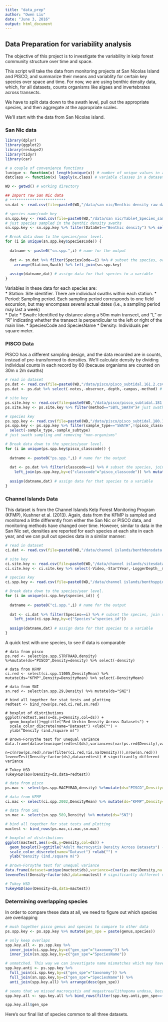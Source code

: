 ```yaml
---
title: "data_prep"
author: "Owen Liu"
date: "June 3, 2016"
output: html_document
---
```


## Data Preparation for variability analysis
The objective of this project is to investigate the variability in kelp forest community structure over time and space.

This script will take the data from monitoring projects at San Nicolas Island and PISCO, and summarize their means and variablity for certain key species over space and time.  For now, we are using benthic density data, which, for all datasets, counts organisms like algaes and invertebrates across transects.

We have to split data down to the swath level, pull out the appropriate species, and then aggregate at the appropriate scales.

We'll start with the data from San Nicolas island.

### San Nic data
```r
library(dplyr)
library(ggplot2)
library(reshape2)
library(tidyr)
library(car)

# a couple of convenience functions
lunique <- function(x) length(unique(x)) # number of unique values in a variable
datclass <- function(x) lapply(x,class) # variable classes in a dataset

WD <- getwd() # working directory
```


```r
## Import raw San Nic data
# *************************
sn.dat <- read.csv(file=paste0(WD,"/data/san nic/Benthic density raw data.csv"),stringsAsFactors = F)

# species name/code key
sn.spp.key <- read.csv(file=paste0(WD,"/data/san nic/Table4_Species_sampled.csv"),stringsAsFactors = F)
# just species sampled in the benthic density swaths
sn.spp.key <- sn.spp.key %>% filter(DataSet=="Benthic density") %>% select(-DataSet)

# Break data down to the species/year level.
for (i in unique(sn.spp.key$SpeciesCode)) {
  
  datname <- paste0("sn.spp.",i) # name for the output
  
  dat <- sn.dat %>% filter(SpeciesCode==i) %>% # subset the species, order by station and swath, and join species name to it
    arrange(Station,Swath) %>% left_join(sn.spp.key)
  
  assign(datname,dat) # assign data for that species to a variable
}
```

Variables in these data for each species are:  
* Station: Site identifier. There are individual swaths within each station.
* Period: Sampling period.  Each sampling period corresponds to one field excursion, but may encompass several actual dates (i.e., a sampling period may last a week)  
* Date
* Swath: Identified by distance along a 50m main transect, and "L" or "R" indicating whether the transect is perpendicular to the left or right of the main line.
* SpeciesCode and SpeciesName
* Density: Individuals per square meter.


### PISCO Data
PISCO has a different sampling design, and the data recorded are in counts, instead of pre-transformed to densities.  We'll calculate density by dividing individual counts in each record by 60 (because organisms are counted on 30m x 2m swaths)
```r
# read in dataset
ps.dat <- read.csv(file=paste0(WD,"/data/pisco/pisco_subtidal.161.2.csv"),stringsAsFactors = F)
ps.dat <- ps.dat %>% select(-notes,-observer,-depth,-campus,-method) # removing unneeded columns

# site key
ps.site.key <- read.csv(file=paste0(WD,"/data/pisco/pisco_subtidal.181.1.csv"),stringsAsFactors = F)
ps.site.key <- ps.site.key %>% filter(method=="SBTL_SWATH")# just swath sampling

# species key
ps.spp.key <- read.csv(file=paste0(WD,"/data/pisco/pisco_subtidal.180.1.csv"),stringsAsFactors = F)
ps.spp.key <- ps.spp.key %>% filter(sample_type=="SWATH",!(pisco_classcode=="NO_ORG"|pisco_classcode=="ASTSPP"|pisco_classcode=="CRYDEC"|pisco_classcode=="GORGAD"|pisco_classcode=="UNIDSP")) %>%
  select(-sample_type,-sample_subtype)
# just swath sampling and removing "non-organisms"

# Break data down to the species/year level.
for (i in unique(ps.spp.key$pisco_classcode)) {
  
  datname <- paste0("ps.spp.",i) # name for the output
  
  dat <- ps.dat %>% filter(classcode==i) %>% # subset the species, join species name to it, and add density column
    left_join(ps.spp.key,by=c("classcode"="pisco_classcode")) %>% mutate(density=count/60)
  
  assign(datname,dat) # assign data for that species to a variable
}
```


### Channel Islands Data
This dataset is from the Channel Islands Kelp Forest Monitoring Program (KFMP), Kushner et al. (2013).  Again, data from the KFMP is sampled and monitored a little differently from either the San Nic or PISCO data, and monitoring methods have changed over time.  However, similar to data in the San Nic set, densities are reported for each species at each site in each year, and we can pull out species data in a similar manner:

```r
# read in dataset
ci.dat <- read.csv(file=paste0(WD,"/data/channel islands/benthdensdata.csv"),stringsAsFactors = F)

# site key
ci.site.key <- read.csv(file=paste0(WD,"/data/channel islands/sitesdata.csv"),stringsAsFactors = F)
ci.site.key <- ci.site.key %>% select(-Video,-StartYear,-LoggerDepth__m_) # removing unneeded columns

# species key
ci.spp.key <- read.csv(file=paste0(WD,"/data/channel islands/benthsppid.csv"),stringsAsFactors = F)

# Break data down to the species/year level.
for (i in unique(ci.spp.key$species_id)) {
  
  datname <- paste0("ci.spp.",i) # name for the output
  
  dat <- ci.dat %>% filter(Species==i) %>% # subset the species, join species name to it
    left_join(ci.spp.key,by=c("Species"="species_id"))
  
  assign(datname,dat) # assign data for that species to a variable
}
```

A quick test with one species, to see if data is comparable

```red
# data from pisco
ps.red <- select(ps.spp.STRFRAAD,density) %>%mutate(ds="PISCO",Density=density) %>% select(-density)

# data from KFMP
ci.red <- select(ci.spp.11005,DensityMean) %>% mutate(ds="KFMP",Density=DensityMean) %>% select(-DensityMean)

# data from SNI
sn.red <- select(sn.spp.29,Density) %>% mutate(ds="SNI")

# bind all together for stat tests and plotting
redtest <- bind_rows(ps.red,ci.red,sn.red)

# boxplot of distributions
ggplot(redtest,aes(x=ds,y=Density,col=ds)) + 
  geom_boxplot()+ggtitle("Red Urchin Density Across Datasets") +
  scale_color_discrete(name="Dataset") +xlab("") +
  ylab("Density (ind./square m)")

# Brown-Forsythe test for unequal variance
data.frame(dataset=unique(redtest$ds),variance=c(var(ps.red$Density),var(ci.red$Density,na.rm=T),var(sn.red$Density)),
           n=c(nrow(ps.red),nrow(filter(ci.red,!is.na(Density))),nrow(sn.red)))
leveneTest(Density~factor(ds),data=redtest) # significantly different variance

# Tukey HSD
TukeyHSD(aov(Density~ds,data=redtest))
```


```r
# data from pisco
ps.mac <- select(ps.spp.MACPYRAD,density) %>%mutate(ds="PISCO",Density=density) %>% select(-density)

# data from KFMP
ci.mac <- select(ci.spp.2002,DensityMean) %>% mutate(ds="KFMP",Density=DensityMean) %>% select(-DensityMean)

# data from SNI
sn.mac <- select(sn.spp.589,Density) %>% mutate(ds="SNI")

# bind all together for stat tests and plotting
mactest <- bind_rows(ps.mac,ci.mac,sn.mac)

# boxplot of distributions
ggplot(mactest,aes(x=ds,y=Density,col=ds)) + 
  geom_boxplot()+ggtitle("Adult Macrocystis Density Across Datasets") +
  scale_color_discrete(name="Dataset") +xlab("") +
  ylab("Density (ind./square m)")

# Brown-Forsythe test for unequal variance
data.frame(dataset=unique(mactest$ds),variance=c(var(ps.mac$Density,na.rm=T),var(ci.mac$Density,na.rm=T),var(sn.mac$Density,na.rm=T)),n=c(nrow(ps.mac),nrow(filter(ci.mac,!is.na(Density))),nrow(sn.mac)))
leveneTest(Density~factor(ds),data=mactest) # significantly different variance

# Tukey HSD
TukeyHSD(aov(Density~ds,data=mactest))
```

### Determining overlapping species
In order to compare these data at all, we need to figure out which species are overlapping
```r
# mush together pisco genus and species to compare to other data
ps.spp.key <- ps.spp.key %>% mutate(gen_spe = paste(genus,species))

# only keep overlaps
spp.key.all <- ps.spp.key %>% 
  inner_join(ci.spp.key,by=c("gen_spe"="taxonomy")) %>% 
  inner_join(sn.spp.key,by=c("gen_spe"="SpeciesName"))

# unmatched. This way we can investigate name mismatches which may have led to falsely excluded data
spp.key.anti <- ps.spp.key %>% 
  full_join(ci.spp.key,by=c("gen_spe"="taxonomy")) %>% 
  full_join(sn.spp.key,by=c("gen_spe"="SpeciesName")) %>%
  anti_join(spp.key.all) %>% arrange(desc(gen_spe))

# seems that we missed macrocystis and megastrea/lithopoma undosa, because of naming differences
spp.key.all <- spp.key.all %>% bind_rows(filter(spp.key.anti,gen_spe==("Macrocystis pyrifera")|gen_spe==("Macrocystis pyrifera <1m")|gen_spe==("Macrocystis pyrifera >1m")|gen_spe=="Megastrea undosa"|gen_spe=="Megastrea undosum"|gen_spe=="Laminaria spp."|gen_spe=="Laminaria farlowii"))

spp.key.all$gen_spe
```

Here's our final list of species common to all three datasets.